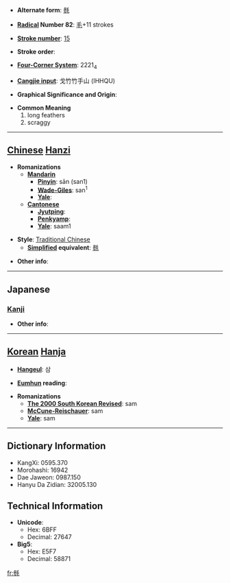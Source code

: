 * '''Alternate form''': [[毵]]

* '''[[Wiktionary:Chinese radical index| Radical]] Number 82''': [[Wiktionary:Chinese radical index 毛|毛]]+11 strokes

* '''[[Wiktionary:Chinese total strokes index|Stroke number]]''': [[Wiktionary:Chinese total strokes index 15|15]]

* '''Stroke order''': 

* '''[[Wiktionary:Chinese four corner index|Four-Corner System]]''': 2221<sub>4</sub>

* '''[[Wiktionary:Chinese Cangjie index|Cangjie input]]''': 戈竹竹手山 (IHHQU)

* '''Graphical Significance and Origin''': 

* '''Common Meaning'''
*#long feathers
*# scraggy


----

== [[Chinese]] [[Hanzi]] ==

* '''Romanizations'''
** '''[[Mandarin]]'''
*** '''[[Pinyin]]''': sān (san1)
*** '''[[Wade-Giles]]''': san<sup>1</sup>
*** '''[[Yale]]''': 
** '''[[Cantonese]]'''
*** '''[[Jyutping]]''':
*** '''[[Penkyamp]]''': 
*** '''[[Yale]]''': saam1

* '''Style''': [[Traditional Chinese]] 
** '''[[Simplified Chinese|Simplified]] equivalent''': [[毵]]

* '''Other info''': 

----

==Japanese==
===[[Kanji]]===
{{kanji|on readings=[[さん]] (san)
|kun readings=[[けがながい]] (keganagai)
}}

* '''Other info''':  

----

== [[Korean]] [[Hanja]] ==

* '''[[Hangeul]]''': 삼

* '''[[Eumhun]] reading''': 

* '''Romanizations'''
** '''[[The 2000 South Korean Revised Romanization|The 2000 South Korean Revised]]''': sam
** '''[[McCune-Reischauer]]''': sam
** '''[[Yale]]''': sam

----

== Dictionary Information ==

* KangXi: 0595.370
* Morohashi: 16942
* Dae Jaweon: 0987.150
* Hanyu Da Zidian: 32005.130

== Technical Information ==

* '''Unicode''':
** Hex: 6BFF
** Decimal: 27647
* '''Big5''':
** Hex: E5F7
** Decimal: 58871

[[fr:毿]]